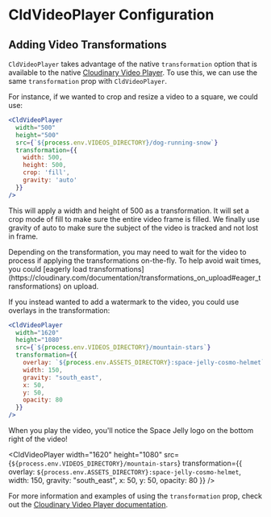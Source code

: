 


<Head>
  <title>CldVideoPlayer Transformations - Next Cloudinary</title>
  <meta name="og:title" content="CldVideoPlayer Transformations - Next Cloudinary" />
  <meta name="og:url" content={`https://next-cloudinary.spacejelly.dev/components/cldvideoplayer/transformations`} />
</Head>

<OgImage
  title="CldVideoPlayer Transformations"
  twitterTitle="CldVideoPlayer Transformations"
/>

# CldVideoPlayer Configuration

## Adding Video Transformations

`CldVideoPlayer` takes advantage of the native `transformation` option that is available to the native [Cloudinary Video Player](https://cloudinary.com/documentation/video_manipulation_and_delivery). To use this, we can use the same `transformation` prop with `CldVideoPlayer`.

For instance, if we wanted to crop and resize a video to a square, we could use:

```jsx
<CldVideoPlayer
  width="500"
  height="500"
  src={`${process.env.VIDEOS_DIRECTORY}/dog-running-snow`}
  transformation={{
    width: 500,
    height: 500,
    crop: 'fill',
    gravity: 'auto'
  }}
/>
```

This will apply a width and height of 500 as a transformation. It will set a crop mode of fill to make sure the entire video frame is filled. We finally use gravity of auto to make sure the subject of the video is tracked and not lost in frame.

<div style={{ maxWidth: 500, margin: '0 auto' }}>
  <CldVideoPlayer
    width="500"
    height="500"
    src={`${process.env.VIDEOS_DIRECTORY}/dog-running-snow`}
    transformation={{
      width: 500,
      height: 500,
      crop: 'fill',
      gravity: 'auto'
    }}
  />
</div>

<Callout emoji={false}>
  Depending on the transformation, you may need to wait for the video to process if applying the transformations on-the-fly. To help avoid wait times, you could [eagerly load transformations](https://cloudinary.com/documentation/transformations_on_upload#eager_transformations) on upload. 
</Callout>

If you instead wanted to add a watermark to the video, you could use overlays in the transformation:

```jsx
<CldVideoPlayer
  width="1620"
  height="1080"
  src={`${process.env.VIDEOS_DIRECTORY}/mountain-stars`}
  transformation={{
    overlay: `${process.env.ASSETS_DIRECTORY}:space-jelly-cosmo-helmet`,
    width: 150,
    gravity: "south_east",
    x: 50,
    y: 50,
    opacity: 80
  }}
/>
```

When you play the video, you'll notice the Space Jelly logo on the bottom right of the video!

<CldVideoPlayer
  width="1620"
  height="1080"
  src={`${process.env.VIDEOS_DIRECTORY}/mountain-stars`}
  transformation={{
    overlay: `${process.env.ASSETS_DIRECTORY}:space-jelly-cosmo-helmet`,
    width: 150,
    gravity: "south_east",
    x: 50,
    y: 50,
    opacity: 80
  }}
/>

For more information and examples of using the `transformation` prop, check out the [Cloudinary Video Player documentation](https://cloudinary.com/documentation/video_manipulation_and_delivery).
